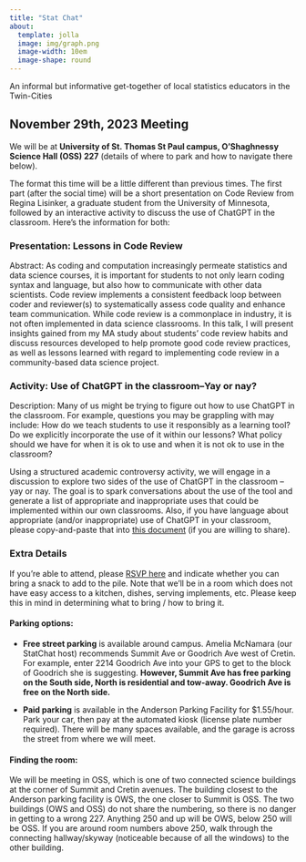 ```yaml
---
title: "Stat Chat"
about:
  template: jolla
  image: img/graph.png
  image-width: 10em
  image-shape: round
---
```


An informal but informative get-together of local statistics educators in the Twin-Cities

## November 29th, 2023 Meeting

We will be at **University of St. Thomas St Paul campus, O'Shaghnessy Science Hall (OSS) 227** (details of where to park and how to navigate there below).

The format this time will be a little different than previous times. The first part (after the social time) will be a short presentation on Code Review from Regina Lisinker, a graduate student from the University of Minnesota, followed by an interactive activity to discuss the use of ChatGPT in the classroom. Here's the information for both:

### **Presentation: Lessons in Code Review**

Abstract: As coding and computation increasingly permeate statistics and data science courses, it is important for students to not only learn coding syntax and language, but also how to communicate with other data scientists. Code review implements a consistent feedback loop between coder and reviewer(s) to systematically assess code quality and enhance team communication. While code review is a commonplace in industry, it is not often implemented in data science classrooms. In this talk, I will present insights gained from my MA study about students' code review habits and discuss resources developed to help promote good code review practices, as well as lessons learned with regard to implementing code review in a community-based data science project.

### **Activity: Use of ChatGPT in the classroom--Yay or nay?**

Description: Many of us might be trying to figure out how to use ChatGPT in the classroom. For example, questions you may be grappling with may include: How do we teach students to use it responsibly as a learning tool? Do we explicitly incorporate the use of it within our lessons? What policy should we have for when it is ok to use and when it is not ok to use in the classroom?

Using a structured academic controversy activity, we will engage in a discussion to explore two sides of the use of ChatGPT in the classroom -- yay or nay. The goal is to spark conversations about the use of the tool and generate a list of appropriate and inappropriate uses that could be implemented within our own classrooms. Also, if you have language about appropriate (and/or inappropriate) use of ChatGPT in your classroom, please copy-and-paste that into [this document](https://docs.google.com/document/d/16Nt-LjlLWsg7L5w7pYQD3XhCPtDFs1tM3tTGEwrMA5I/edit) (if you are willing to share).

### **Extra Details**

If you're able to attend, please [RSVP here](https://docs.google.com/spreadsheets/d/1Z0LG75TumN79pfdetZ2S7J3aTYMbTA_Y9cDiadHP6W4/edit#gid=0) and indicate whether you can bring a snack to add to the pile. Note that we'll be in a room which does not have easy access to a kitchen, dishes, serving implements, etc. Please keep this in mind in determining what to bring / how to bring it.

#### **Parking options:**

-   **Free street parking** is available around campus. Amelia McNamara (our StatChat host) recommends Summit Ave or Goodrich Ave west of Cretin. For example, enter 2214 Goodrich Ave into your GPS to get to the block of Goodrich she is suggesting. **However, Summit Ave has free parking on the South side, North is residential and tow-away. Goodrich Ave is free on the North side.**

-   **Paid parking** is available in the Anderson Parking Facility for \$1.55/hour. Park your car, then pay at the automated kiosk (license plate number required). There will be many spaces available, and the garage is across the street from where we will meet.

#### **Finding the room:** 

We will be meeting in OSS, which is one of two connected science buildings at the corner of Summit and Cretin avenues. The building closest to the Anderson parking facility is OWS, the one closer to Summit is OSS. The two buildings (OWS and OSS) do not share the numbering, so there is no danger in getting to a wrong 227. Anything 250 and up will be OWS, below 250 will be OSS. If you are around room numbers above 250, walk through the connecting hallway/skyway (noticeable because of all the windows) to the other building.
